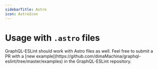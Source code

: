 ```yaml
---
sidebarTitle: Astro
icon: AstroIcon
---
```



# Usage with `.astro` files

<Callout type="info">
  GraphQL-ESLint should work with Astro files as well. Feel free to submit a PR with a [new
  example](https://github.com/dimaMachina/graphql-eslint/tree/master/examples) in the GraphQL-ESLint
  repository.
</Callout>
